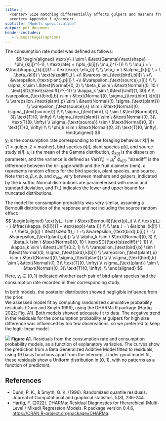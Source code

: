 ```yaml
---
title: |
  <center> Size matching differentially affects gulpers and mashers frugivorous birds </center>
  <center> Appendix 1 </center>
subtitle: "Models specification"
output: pdf_document
header-includes:
   - \usepackage{caption}
---
```


The consumption rate model was defined as follows:  
$$
\begin{aligned}
\text{y}_i \sim \ &\text{Gamma}(\text{shape} = \phi_{k[i]}^{-1}, \ \text{rate} = (\phi_{k[i]}\ \mu_i)^{-1}) \\
\\
\mu_i = \ &\frac{\kappa_{k[i]}}{1 + \text{exp}(-\eta_i)} \\
\\
\eta_i = \ &\alpha_{k[i]} \ + \ \beta_{k[i]} \ \text{sizediff}_i \ +\\
&\varepsilon_{\text{bird},b[i]} \ +\\
&\varepsilon_{\text{plant},p[i]} \ +\\ 
&\varepsilon_{\text{source},s[i]} \\
\\
\alpha_k \sim \ &\text{Normal}(0, 3) \\
\beta_k \sim \ &\text{Normal}(0, 10 \ \text{SD}(\text{sizediff})^{-1}) \\
\kappa_k \sim \ &\text{Unif}(1, 30) \\
\\
\varepsilon_{\text{bird},b} \sim \ &\text{Normal}(0, \sigma_{\text{bird},k[b]}) \\
\varepsilon_{\text{plant},p} \sim \ &\text{Normal}(0, \sigma_{\text{plant}}) \\
\varepsilon_{\text{source},s} \sim \ &\text{Normal}(0, \sigma_{\text{source}}) \\
\\
\sigma_{\text{bird},k} \sim \ &\text{Normal}(0, 3)\ \text{T}(0, \infty) \\
\sigma_{\text{plant}} \sim \ &\text{Normal}(0, 3)\ \text{T}(0, \infty) \\
\sigma_{\text{source}} \sim \ &\text{Normal}(0, 3)\ \text{T}(0, \infty) \\
\\
\phi_k \sim \ &\text{Normal}(0, 3)\ \text{T}(0, \infty).
\end{aligned}
$$
$\text{y}_i$ is the consumption rate corresponding to the foraging behaviour $k[i] \in \{1 = \text{gulper}, 2 = \text{masher}\}$, bird species $b[i]$, plant species $p[i]$, and source study $s[i]$. $\mu_i$ is the mean of the Gamma distribution, $\phi_{k[i]}$ is the dispersion parameter, and the variance is defined as $\text{Var}(\text{Y}_i) = \mu_i^2 \ \phi_{k[i]}$. "sizediff" is the difference between the bill gape width and the fruit diameter (mm). $\varepsilon$ represents random effects for the bird species, plant species, and source. Note that $\alpha, \beta, \kappa, \phi,\ \text{and}\  \sigma_{\text{bird}}$ vary between mashers and gulpers, indicated by the $k$ suffix. Normal distributions are parameterised with mean and standard deviation, and T(,) indicates the lower and upper bound for truncated distributions.  
  
The model for consumption probability was very similar, assuming a Bernoulli distribution of the response and not including the source random effect:
$$
\begin{aligned}
\text{y}_i \sim \ &\text{Bernoulli}(\text{p}_i) \\
\\
\text{p}_i = \ &\frac{\kappa_{k[i]}}{1 + \text{exp}(-\eta_i)} \\
\\
\eta_i = \ &\alpha_{k[i]} \ + \ \beta_{k[i]} \ \text{sizediff}_i \ +\\
&\varepsilon_{\text{bird},b[i]} \ +\\
&\varepsilon_{\text{plant},p[i]} \\ 
\\
\alpha_k \sim \ &\text{Normal}(0, 3) \\
\beta_k \sim \ &\text{Normal}(0, 10 \ \text{SD}(\text{sizediff})^{-1}) \\
\kappa_k \sim \ &\text{Unif}(0.2, 1) \\
\\
\varepsilon_{\text{bird},b} \sim \ &\text{Normal}(0, \sigma_{\text{bird},k[b]}) \\
\varepsilon_{\text{plant},p} \sim \ &\text{Normal}(0, \sigma_{\text{plant}}) \\
\\
\sigma_{\text{bird},k} \sim \ &\text{Normal}(0, 3)\ \text{T}(0, \infty) \\
\sigma_{\text{plant}} \sim \ &\text{Normal}(0, 3)\ \text{T}(0, \infty). \\
\end{aligned}
$$
Here, $\text{y}_i \in \{0, 1 \}$ indicated whether each pair of bird-plant species had the consumption rate recorded in their corresponding study.  
  
In both models, the posterior distribution showed negligible influence from the prior.  
We assessed model fit by computing randomized cumulative probability residuals (Dunn and Smyth 1996), using the DHARMa R package (Hartig 2022; Fig. A1). Both models showed adequate fit to data. The negative trend in the residuals for the consumption probability at gulpers for high size difference was influenced by too few observations, so we preferred to keep the logit-linear model.  
  
\newpage
![](/home/ivan/Insync/Colaboraciones/Redotobaiasu-sama ineteracusionesu/redoto_birdo_sama/figures/residuals_both.png) 
**Figure A1.** Residuals from the consumption rate and consumption probability models, as a function of explanatory variables. The curves show the prediction from a Beta Generalized Additive Model fitted to residuals, using 19 basis functions apart from the intercept. Under good model fit, these residuals show a Uniform distribution in [0, 1], with no patterns as a function of predictors.
\newpage
  
## References
  
* Dunn, P. K., & Smyth, G. K. (1996). Randomized quantile residuals. Journal of Computational and graphical statistics, 5(3), 236-244.  
* Hartig, F. (2022). DHARMa: Residual Diagnostics for Hierarchical (Multi-Level / Mixed) Regression Models. R package version 0.4.6, <https://CRAN.R-project.org/package=DHARMa>.  